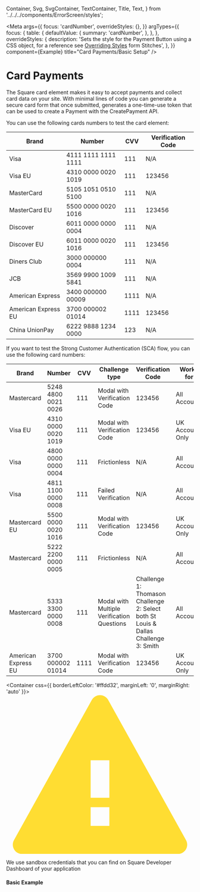   Container,
  Svg,
  SvgContainer,
  TextContainer,
  Title,
  Text,
} from '../../../components/ErrorScreen/styles';

<Meta
  args={{
    focus: 'cardNumber',
    overrideStyles: {},
  }}
  argTypes={{
    focus: {
      table: {
        defaultValue: {
          summary: 'cardNumber',
        },
      },
    },
    overrideStyles: {
      description:
        'Sets the style for the Payment Button using a CSS object, for a reference see [Overriding Styles](https://stitches.dev/docs/overriding-styles) form Stitches',
    },
  }}
  component={Example}
  title="Card Payments/Basic Setup"
/>

# Card Payments

The Square card element makes it easy to accept payments and collect card data on your site. With minimal lines of code you can generate a secure card form that once submitted, generates a one-time-use token that can be used to create a Payment with the CreatePayment API.

You can use the following cards numbers to test the card element:

| Brand               | Number              | CVV  | Verification Code |
| ------------------- | ------------------- | ---- | ----------------- |
| Visa                | 4111 1111 1111 1111 | 111  | N/A               |
| Visa EU             | 4310 0000 0020 1019 | 111  | 123456            |
| MasterCard          | 5105 1051 0510 5100 | 111  | N/A               |
| MasterCard EU       | 5500 0000 0020 1016 | 111  | 123456            |
| Discover            | 6011 0000 0000 0004 | 111  | N/A               |
| Discover EU         | 6011 0000 0020 1016 | 111  | 123456            |
| Diners Club         | 3000 000000 0004    | 111  | N/A               |
| JCB                 | 3569 9900 1009 5841 | 111  | N/A               |
| American Express    | 3400 000000 00009   | 1111 | N/A               |
| American Express EU | 3700 000002 01014   | 1111 | 123456            |
| China UnionPay      | 6222 9888 1234 0000 | 123  | N/A               |

If you want to test the Strong Customer Authentication (SCA) flow, you can use the following card numbers:

| Brand               | Number              | CVV  | Challenge type                             | Verification Code                                                                                 | Works for        |
| ------------------- | ------------------- | ---- | ------------------------------------------ | ------------------------------------------------------------------------------------------------- | ---------------- |
| Mastercard          | 5248 4800 0021 0026 | 111  | Modal with Verification Code               | 123456                                                                                            | All Accounts     |
| Visa EU             | 4310 0000 0020 1019 | 111  | Modal with Verification Code               | 123456                                                                                            | UK Accounts Only |
| Visa                | 4800 0000 0000 0004 | 111  | Frictionless                               | N/A                                                                                               | All Accounts     |
| Visa                | 4811 1100 0000 0008 | 111  | Failed Verification                        | N/A                                                                                               | All Accounts     |
| Mastercard EU       | 5500 0000 0020 1016 | 111  | Modal with Verification Code               | 123456                                                                                            | UK Accounts Only |
| Mastercard          | 5222 2200 0000 0005 | 111  | Frictionless                               | N/A                                                                                               | All Accounts     |
| Mastercard          | 5333 3300 0000 0008 | 111  | Modal with Multiple Verification Questions | Challenge 1: Thomason <br /> Challenge 2: Select both St Louis & Dallas <br /> Challenge 3: Smith | All Accounts     |
| American Express EU | 3700 000002 01014   | 1111 | Modal with Verification Code               | 123456                                                                                            | UK Accounts Only |

<Container css={{ borderLeftColor: '#ffdd32', marginLeft: '0', marginRight: 'auto' }}>
  <SvgContainer>
    <Svg height={17} viewBox="0 0 20 17" width={20}>
      <path
        d="M10.874.573l8.3 14.941A1 1 0 0118.3 17H1.7a1 1 0 01-.875-1.486l8.3-14.94a1 1 0 011.75 0zM9 12v2h2v-2H9zm2-1V7H9v4h2z"
        fill="#ffdd32"
        fillRule="evenodd"
      />
    </Svg>
  </SvgContainer>

  <TextContainer>
    <Title css={{ fontWeight: 600 }}>You will not be charged for using this payment method</Title>
    <Text>
      We use sandbox credentials that you can find on Square Developer Dashboard
      of your application
    </Text>
  </TextContainer>
</Container>

#### Basic Example

<Canvas>
  <Story name="BasicExample" story={Example} />
</Canvas>

<ArgsTable story="BasicExample" />
